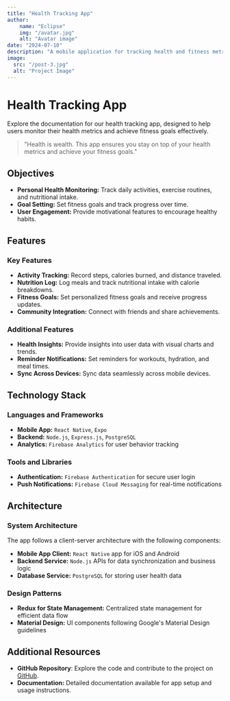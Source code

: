 ```yaml
---
title: "Health Tracking App"
author: 
    name: "Eclipse"
    img: "/avatar.jpg"
    alt: "Avatar image"
date: "2024-07-10"
description: "A mobile application for tracking health and fitness metrics."
image:
  src: "/post-3.jpg"
  alt: "Project Image"
---
```



# Health Tracking App

<MarkdownAuthor img={author.img} author={author.name} date={date} />

<MarkdownImages src={image.src} alt={image.alt} />


Explore the documentation for our health tracking app, designed to help users monitor their health metrics and achieve fitness goals effectively.

> "Health is wealth. This app ensures you stay on top of your health metrics and achieve your fitness goals."

## **Objectives**

- **Personal Health Monitoring:** Track daily activities, exercise routines, and nutritional intake.
- **Goal Setting:** Set fitness goals and track progress over time.
- **User Engagement:** Provide motivational features to encourage healthy habits.

## **Features**

### Key Features

- **Activity Tracking:** Record steps, calories burned, and distance traveled.
- **Nutrition Log:** Log meals and track nutritional intake with calorie breakdowns.
- **Fitness Goals:** Set personalized fitness goals and receive progress updates.
- **Community Integration:** Connect with friends and share achievements.

### Additional Features

- **Health Insights:** Provide insights into user data with visual charts and trends.
- **Reminder Notifications:** Set reminders for workouts, hydration, and meal times.
- **Sync Across Devices:** Sync data seamlessly across mobile devices.

## **Technology Stack**

### Languages and Frameworks

- **Mobile App:** `React Native`, `Expo`
- **Backend:** `Node.js`, `Express.js`, `PostgreSQL`
- **Analytics:** `Firebase Analytics` for user behavior tracking

### Tools and Libraries

- **Authentication:** `Firebase Authentication` for secure user login
- **Push Notifications:** `Firebase Cloud Messaging` for real-time notifications

## **Architecture**

### System Architecture

The app follows a client-server architecture with the following components:

- **Mobile App Client:** `React Native` app for iOS and Android
- **Backend Service:** `Node.js` APIs for data synchronization and business logic
- **Database Service:** `PostgreSQL` for storing user health data

### Design Patterns

- **Redux for State Management:** Centralized state management for efficient data flow
- **Material Design:** UI components following Google's Material Design guidelines

## **Additional Resources** 

- **GitHub Repository**: Explore the code and contribute to the project on [GitHub](https://github.com/Thomas-Zabalo/astro-template).
- **Documentation:** Detailed documentation available for app setup and usage instructions.

